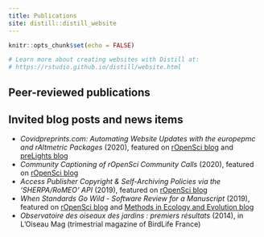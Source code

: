 ```yaml
---
title: Publications
site: distill::distill_website
---
```


```r
knitr::opts_chunk$set(echo = FALSE)

# Learn more about creating websites with Distill at:
# https://rstudio.github.io/distill/website.html

```

## Peer-reviewed publications

## Invited blog posts and news items

<p>
<ul>
<li><em>Covidpreprints.com: Automating Website Updates with the europepmc and rAltmetric Packages</em> (2020), featured on <a href="https://ropensci.org/blog/2020/10/13/covidpreprints/">rOpenSci blog</a> and <a href="https://prelights.biologists.com/news/covidpreprints-com-automating-website-updates-with-the-europepmc-and-raltmetric-packages/">preLights blog</a></li>
<li><em>Community Captioning of rOpenSci Community Calls</em> (2020), featured on <a href="https://ropensci.org/blog/2020/07/15/subtitles/">rOpenSci blog</a></li>
<li><em>Access Publisher Copyright &amp; Self-Archiving Policies via the 'SHERPA/RoMEO' API</em> (2019), featured on <a href="https://ropensci.org/blog/2019/06/04/rromeo/">rOpenSci blog</a></li>
<li><em>When Standards Go Wild - Software Review for a Manuscript</em> (2019), featured on <a href="https://ropensci.org/blog/2019/04/18/wild-standards/">rOpenSci blog</a> and <a href="https://methodsblog.com/2019/04/18/ropensci-code-review-guidelines/">Methods in Ecology and Evolution blog</a></li>
<li><em>Observatoire des oiseaux des jardins : premiers résultats</em> (2014), in L'Oiseau Mag (trimestrial magazine of BirdLife France)</li>
</ul>
</p>
